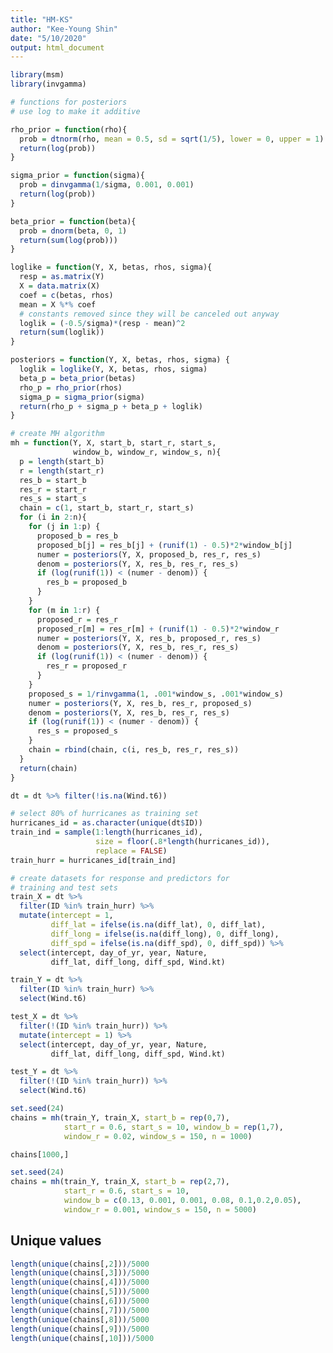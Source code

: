 ```yaml
---
title: "HM-KS"
author: "Kee-Young Shin"
date: "5/10/2020"
output: html_document
---
```


```r
library(msm)
library(invgamma)

# functions for posteriors
# use log to make it additive 

rho_prior = function(rho){
  prob = dtnorm(rho, mean = 0.5, sd = sqrt(1/5), lower = 0, upper = 1)
  return(log(prob))
}

sigma_prior = function(sigma){
  prob = dinvgamma(1/sigma, 0.001, 0.001)
  return(log(prob))
}

beta_prior = function(beta){
  prob = dnorm(beta, 0, 1)
  return(sum(log(prob)))
}

loglike = function(Y, X, betas, rhos, sigma){
  resp = as.matrix(Y)
  X = data.matrix(X)
  coef = c(betas, rhos)
  mean = X %*% coef
  # constants removed since they will be canceled out anyway 
  loglik = (-0.5/sigma)*(resp - mean)^2
  return(sum(loglik))
}

posteriors = function(Y, X, betas, rhos, sigma) {
  loglik = loglike(Y, X, betas, rhos, sigma)
  beta_p = beta_prior(betas)
  rho_p = rho_prior(rhos)
  sigma_p = sigma_prior(sigma)
  return(rho_p + sigma_p + beta_p + loglik)
}

# create MH algorithm
mh = function(Y, X, start_b, start_r, start_s, 
              window_b, window_r, window_s, n){
  p = length(start_b)
  r = length(start_r)
  res_b = start_b
  res_r = start_r
  res_s = start_s
  chain = c(1, start_b, start_r, start_s)
  for (i in 2:n){
    for (j in 1:p) {
      proposed_b = res_b
      proposed_b[j] = res_b[j] + (runif(1) - 0.5)*2*window_b[j]
      numer = posteriors(Y, X, proposed_b, res_r, res_s)
      denom = posteriors(Y, X, res_b, res_r, res_s)
      if (log(runif(1)) < (numer - denom)) {
        res_b = proposed_b
      }
    }
    for (m in 1:r) {
      proposed_r = res_r
      proposed_r[m] = res_r[m] + (runif(1) - 0.5)*2*window_r
      numer = posteriors(Y, X, res_b, proposed_r, res_s)
      denom = posteriors(Y, X, res_b, res_r, res_s)
      if (log(runif(1)) < (numer - denom)) {
        res_r = proposed_r
      }
    }
    proposed_s = 1/rinvgamma(1, .001*window_s, .001*window_s)
    numer = posteriors(Y, X, res_b, res_r, proposed_s)
    denom = posteriors(Y, X, res_b, res_r, res_s)
    if (log(runif(1)) < (numer - denom)) {
      res_s = proposed_s
    }
    chain = rbind(chain, c(i, res_b, res_r, res_s))
  }
  return(chain)
}
```

```r
dt = dt %>% filter(!is.na(Wind.t6))

# select 80% of hurricanes as training set
hurricanes_id = as.character(unique(dt$ID))
train_ind = sample(1:length(hurricanes_id), 
                   size = floor(.8*length(hurricanes_id)),
                   replace = FALSE)
train_hurr = hurricanes_id[train_ind]

# create datasets for response and predictors for 
# training and test sets
train_X = dt %>%
  filter(ID %in% train_hurr) %>%
  mutate(intercept = 1,
         diff_lat = ifelse(is.na(diff_lat), 0, diff_lat),
         diff_long = ifelse(is.na(diff_long), 0, diff_long),
         diff_spd = ifelse(is.na(diff_spd), 0, diff_spd)) %>%
  select(intercept, day_of_yr, year, Nature, 
         diff_lat, diff_long, diff_spd, Wind.kt) 

train_Y = dt %>%
  filter(ID %in% train_hurr) %>%
  select(Wind.t6)

test_X = dt %>%
  filter(!(ID %in% train_hurr)) %>%
  mutate(intercept = 1) %>%
  select(intercept, day_of_yr, year, Nature, 
         diff_lat, diff_long, diff_spd, Wind.kt)

test_Y = dt %>%
  filter(!(ID %in% train_hurr)) %>%
  select(Wind.t6)

```

```r
set.seed(24)
chains = mh(train_Y, train_X, start_b = rep(0,7), 
            start_r = 0.6, start_s = 10, window_b = rep(1,7),
            window_r = 0.02, window_s = 150, n = 1000)

chains[1000,]
```


```r
set.seed(24)
chains = mh(train_Y, train_X, start_b = rep(2,7), 
            start_r = 0.6, start_s = 10, 
            window_b = c(0.13, 0.001, 0.001, 0.08, 0.1,0.2,0.05),
            window_r = 0.001, window_s = 150, n = 5000)
```

## Unique values

```r
length(unique(chains[,2]))/5000
length(unique(chains[,3]))/5000
length(unique(chains[,4]))/5000
length(unique(chains[,5]))/5000
length(unique(chains[,6]))/5000
length(unique(chains[,7]))/5000
length(unique(chains[,8]))/5000
length(unique(chains[,9]))/5000
length(unique(chains[,10]))/5000
```